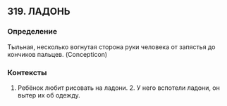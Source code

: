 ## 319. ЛАДОНЬ
### Определение
Тыльная, несколько вогнутая сторона руки человека от запястья до кончиков пальцев. (Concepticon)

### Контексты
1. Ребёнок любит рисовать на ладони. 2. У него вспотели ладони, он вытер их об одежду.

